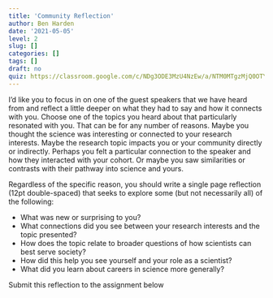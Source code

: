 ```yaml
---
title: 'Community Reflection'
author: Ben Harden
date: '2021-05-05'
level: 2
slug: []
categories: []
tags: []
draft: no
quiz: https://classroom.google.com/c/NDg3ODE3MzU4NzEw/a/NTM0MTgzMjQ0OTYy/details
---
```


I'd like you to focus in on one of the guest speakers that we have heard from and reflect a little deeper on what they had to say and how it connects with you. Choose one of the topics you heard about that particularly resonated with you. That can be for any number of reasons. Maybe you thought the science was interesting or connected to your research interests. Maybe the research topic impacts you or your community directly or indirectly. Perhaps you felt a particular connection to the speaker and how they interacted with your cohort. Or maybe you saw similarities or contrasts with their pathway into science and yours. 

Regardless of the specific reason, you should write a single page reflection (12pt double-spaced) that seeks to explore some (but not necessarily all) of the following:

* What was new or surprising to you?
* What connections did you see between your research interests and the topic presented?
* How does the topic relate to broader questions of how scientists can best serve society?
* How did this help you see yourself and your role as a scientist?
* What did you learn about careers in science more generally?

Submit this reflection to the assignment below